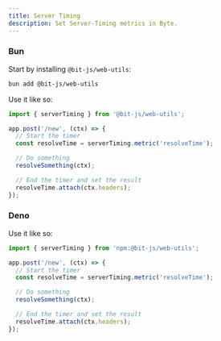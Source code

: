 ```yaml
---
title: Server Timing
description: Set Server-Timing metrics in Byte.
---
```


### Bun
Start by installing `@bit-js/web-utils`:
```bash
bun add @bit-js/web-utils
```

Use it like so:
```ts
import { serverTiming } from '@bit-js/web-utils';

app.post('/new', (ctx) => {
  // Start the timer
  const resolveTime = serverTiming.metric('resolveTime');

  // Do something
  resolveSomething(ctx);

  // End the timer and set the result
  resolveTime.attach(ctx.headers);
});
```

### Deno
Use it like so:
```ts
import { serverTiming } from 'npm:@bit-js/web-utils';

app.post('/new', (ctx) => {
  // Start the timer
  const resolveTime = serverTiming.metric('resolveTime');

  // Do something
  resolveSomething(ctx);

  // End the timer and set the result
  resolveTime.attach(ctx.headers);
});
```

